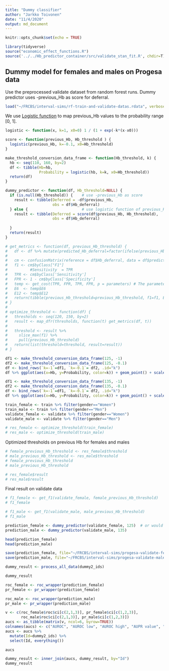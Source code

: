 ```yaml
---
title: "Dummy classifier"
author: "Jarkko Toivonen"
date: "11/4/2020"
output: md_document
---
```


```r
knitr::opts_chunk$set(echo = TRUE)

library(tidyverse)
source("economic_effect_functions.R")
source('../../Hb_predictor_container/src/validate_stan_fit.R', chdir=T)
```

## Dummy model for females and males on Progesa data

Use the preprocessed validate dataset from random forest runs. Dummy predictor uses -previous_Hb as score for deferral. 



```r
load("~/FRCBS/interval-sims/rf-train-and-validate-datas.rdata", verbose=TRUE)
```

We use [Logistic function](https://en.wikipedia.org/wiki/Logistic_function) to map previous_Hb values to
the probability range [0, 1].

```r

logistic <- function(x, k=1, x0=0) 1 / (1 + exp(-k*(x-x0)))

score <- function(previous_Hb, Hb_threshold ) {
  logistic(previous_Hb, k=-0.1, x0=Hb_threshold)
}

make_threshold_conversion_data_frame <- function(Hb_threshold, k) {
  hb <- seq(110, 160, by=2)
  df <- tibble(Hb=hb, 
               Probability = logistic(hb, k=k, x0=Hb_threshold))
  return(df)
}

dummy_predictor <- function(df, Hb_threshold=NULL) {
  if (is.null(Hb_threshold)) {    # use -previous_Hb as score
    result <- tibble(Deferred = -df$previous_Hb,
                     obs = df$Hb_deferral)
  } else {                        # use logistic function of previous_Hb as score
    result <- tibble(Deferred = score(df$previous_Hb, Hb_threshold), 
                     obs = df$Hb_deferral)
    
  }
  return(result)
}

# get_metrics <- function(df, previous_Hb_threshold) {
#   df <- df %>% mutate(predicted_Hb_deferral=factor(ifelse(previous_Hb < previous_Hb_threshold, "Deferred", "Accepted"), levels=c("Accepted", "Deferred")))
#   
#   cm <- confusionMatrix(reference = df$Hb_deferral, data = df$predicted_Hb_deferral, positive = "Deferred", mode = "everything")
#   f1 <- cm$byClass["F1"]
#          #Sensitivity  = TPR
#   TPR <- cm$byClass['Sensitivity']
#   FPR <- 1 - cm$byClass['Specificity']
#   temp <- get_cost(TPR, FPR, TPR, FPR, p = parameters) # The parameters are from file economic_effect_functions.R
#   E6  <- temp$E6
#   E12 <- temp$E12
#   return(tibble(previous_Hb_threshold=previous_Hb_threshold, f1=f1, E6=E6, E12=E12))
# }
# 
# optimize_threshold <- function(df) {
#   thresholds <- seq(120, 150, by=2)
#   result <- map_dfr(thresholds, function(t) get_metrics(df, t))
#   
#   threshold <- result %>%
#     slice_max(f1) %>%
#     pull(previous_Hb_threshold)
#   return(list(threshold=threshold, result=result))
# }

```

```r
df1 <- make_threshold_conversion_data_frame(125, -1) 
df2 <- make_threshold_conversion_data_frame(125, -0.1)
df <- bind_rows(`k=-1`=df1, `k=-0.1`= df2, .id="k")
df %>% ggplot(aes(x=Hb, y=Probability, color=k)) + geom_point() + scale_y_continuous(breaks=seq(0, 1, by=0.1)) + labs(colour="Logistic function parameter") + ggtitle("Female")
```

```r
df1 <- make_threshold_conversion_data_frame(135, -1) 
df2 <- make_threshold_conversion_data_frame(135, -0.1)
df <- bind_rows(`k=-1`=df1, `k=-0.1`= df2, .id="k")
df %>% ggplot(aes(x=Hb, y=Probability, color=k)) + geom_point() + scale_y_continuous(breaks=seq(0, 1, by=0.1)) + labs(colour="Logistic function parameter") + ggtitle("Male")
```

```r
train_female <- train %>% filter(gender=="Women")
train_male <- train %>% filter(gender=="Men")
validate_female <- validate %>% filter(gender=="Women")
validate_male <- validate %>% filter(gender=="Men")
```

```r
# res_female <- optimize_threshold(train_female)
# res_male <- optimize_threshold(train_male)
```

Optimized thresholds on previous Hb for females and males
```r
# female_previous_Hb_threshold <- res_female$threshold
# male_previous_Hb_threshold <- res_male$threshold
# female_previous_Hb_threshold
# male_previous_Hb_threshold
```

```r
# res_female$result
# res_male$result
```

Final result on validate data
```r

# f1_female <- get_f1(validate_female, female_previous_Hb_threshold)
# f1_female
```

```r

# f1_male <- get_f1(validate_male, male_previous_Hb_threshold)
# f1_male
```

```r
prediction_female <- dummy_predictor(validate_female, 125)  # or would mean Hb be better centering point than deferral threshold
prediction_male <- dummy_predictor(validate_male, 135)

head(prediction_female)
head(prediction_male)
```

```r
save(prediction_female, file="~/FRCBS/interval-sims/progesa-validate-female-dummy.rdata")
save(prediction_male, file="~/FRCBS/interval-sims/progesa-validate-male-dummy.rdata")
```

```r
dummy_result <- process_all_data(dummy2_ids)
```

```r
dummy_result
```

```r
roc_female <- roc_wrapper(prediction_female)
pr_female <- pr_wrapper(prediction_female)
```

```r
roc_male <- roc_wrapper(prediction_male)
pr_male <- pr_wrapper(prediction_male)
```

```r
v <- c(roc_female$roc$ci[c(2,1,3)], pr_female$ci[c(1,2,3)], 
       roc_male$roc$ci[c(2,1,3)], pr_male$ci[c(1,2,3)])
aucs <- as_tibble(matrix(v, ncol=6, byrow=TRUE))
colnames(aucs) <- c("AUROC", "AUROC low", "AUROC high", "AUPR value", "AUPR low", "AUPR high")
aucs <- aucs %>% 
  mutate(Id=dummy2_ids) %>%
  select(Id, everything())

aucs
```

```r
dummy_result <- inner_join(aucs, dummy_result, by="Id")
dummy_result
```

